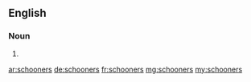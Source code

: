 ==English==

===Noun===
{{head|en|plural}}

# {{plural of|schooner|lang=en}}

[[ar:schooners]]
[[de:schooners]]
[[fr:schooners]]
[[mg:schooners]]
[[my:schooners]]